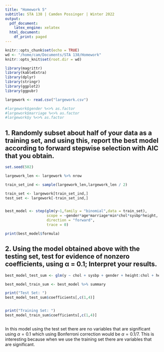 ```yaml
---
title: "Homework 5"
subtitle: STA 138 | Camden Possinger | Winter 2022
output:
  pdf_document:
    latex_engine: xelatex
  html_document:
    df_print: paged
---
```


```r
knitr::opts_chunk$set(echo = TRUE)
wd <- "/home/cam/Documents/STA 138/Homework"
knitr::opts_knit$set(root.dir = wd)
```

```r
library(magrittr)
library(kableExtra)
library(dplyr)
library(stringr)
library(ggplot2)
library(ggpubr)
```

```r

largework <- read.csv("largework.csv")

#largework$gender %<>% as.factor 
#largework$marriage %<>% as.factor 
#largework$y %<>% as.factor 

```


## 1. Randomly subset about half of your data as a training set, and using this, report the best model according to forward stepwise selection with AIC that you obtain.

```r

set.seed(502)

largework_len <- largework %>% nrow

train_set_ind <- sample(largework_len,largework_len / 2) 

train_set <- largework[train_set_ind,]
test_set <- largework[-train_set_ind,]


best_model <- step(glm(y~1,family = "binomial",data = train_set),
                   scope = ~gender*age*marriage*min*chol*sysbp*height,
                   direction = "forward",
                   trace = 0)

print(best_model$formula)

```

## 2.  Using the model obtained above with the testing set, test for evidence of nonzero coefficients, using α = 0.1; Interpret your results.

```r
best_model_test_sum <- glm(y ~ chol + sysbp + gender + height:chol + height:sysbp + sysbp:gender, "binomial", test_set) %>% summary

best_model_train_sum <- best_model %>% summary

print("Test Set: ")
best_model_test_sum$coefficients[,c(1,4)]


print("Training Set: ")
best_model_train_sum$coefficients[,c(1,4)]



```
In this model using the test set there are no variables that are significant using $\alpha = 0.1$ which using Bonferroni correction would be $\alpha = 0.1/7$. This is interesting because when we use the training set there are variables that are significant. 


